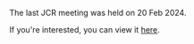 
The last JCR meeting was held on 20 Feb 2024.

If you're interested, you can view it [here](https://docs.google.com/document/d/1EY-gtFI_Qr5KOm7VBUkIs3ADUX4B3YoA5Jd78Zhg4LU/edit).